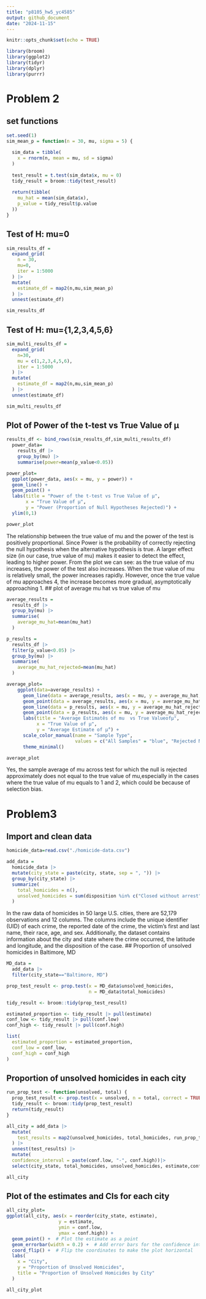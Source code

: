 ```yaml
---
title: "p8105_hw5_yc4585"
output: github_document
date: "2024-11-15"
---
```


```r
knitr::opts_chunk$set(echo = TRUE)
```

```r
library(broom)
library(ggplot2)
library(tidyr)
library(dplyr)
library(purrr)
```

# Problem 2
## set functions
```r
set.seed(1)
sim_mean_p = function(n = 30, mu, sigma = 5) {
  
  sim_data = tibble(
    x = rnorm(n, mean = mu, sd = sigma)  
  )
  
  test_result = t.test(sim_data$x, mu = 0)  
  tidy_result = broom::tidy(test_result)  
  
  return(tibble(
    mu_hat = mean(sim_data$x),
    p_value = tidy_result$p.value
  ))
}
```
## Test of H: mu=0
```r
sim_results_df = 
  expand_grid(
    n = 30,
    mu=0,
    iter = 1:5000
  ) |> 
  mutate(
    estimate_df = map2(n,mu,sim_mean_p)
  ) |> 
  unnest(estimate_df)

sim_results_df
```
## Test of H: mu={1,2,3,4,5,6}
```r
sim_multi_results_df = 
  expand_grid(
    n=30,
    mu = c(1,2,3,4,5,6),
    iter = 1:5000
  ) |> 
  mutate(
    estimate_df = map2(n,mu,sim_mean_p)
  ) |> 
  unnest(estimate_df)

sim_multi_results_df
```
## Plot of Power of the t-test vs True Value of μ
```r
results_df <- bind_rows(sim_results_df,sim_multi_results_df)  
  power_data=
    results_df |>
    group_by(mu) |>
    summarise(power=mean(p_value<0.05))

power_plot=
  ggplot(power_data, aes(x = mu, y = power)) +
  geom_line() +
  geom_point() +
  labs(title = "Power of the t-test vs True Value of μ",
       x = "True Value of μ",
       y = "Power (Proportion of Null Hypotheses Rejected)") +
  ylim(0,1)

power_plot
```

The relationship between the true value of mu and the power of the test is positively proportional. Since Power is the probability of correctly rejecting the null hypothesis when the alternative hypothesis is true.
A larger effect size (in our case, true value of mu) makes it easier to detect the effect, leading to higher power. From the plot we can see: as the true value of mu increases, the power of the test also increases. When the true value of mu is relatively small, the power increases rapidly. However, once the true value of mu approaches 4, the increase becomes more gradual, asymptotically approaching 1.
## plot of average mu hat vs true value of mu
```r
average_results = 
  results_df |>
  group_by(mu) |>
  summarise(
    average_mu_hat=mean(mu_hat)
  ) 

p_results = 
  results_df |>
  filter(p_value<0.05) |>
  group_by(mu) |>
  summarise(
    average_mu_hat_rejected=mean(mu_hat)
  ) 

average_plot=
    ggplot(data=average_results) +
      geom_line(data = average_results, aes(x = mu, y = average_mu_hat, color = "All Samples")) +
      geom_point(data = average_results, aes(x = mu, y = average_mu_hat, color = "All Samples")) +
      geom_line(data = p_results, aes(x = mu, y = average_mu_hat_rejected, color = "Rejected Null"),  linetype = "dashed") +
      geom_point(data = p_results, aes(x = mu, y = average_mu_hat_rejected, color = "Rejected Null")) +
      labs(title = "Average Estimatês of mu  vs True Valueofμ",
           x = "True Value of μ",
           y = "Average Estimate of μ̂") +
      scale_color_manual(name = "Sample Type", 
                         values = c("All Samples" = "blue", "Rejected Null" = "red")) +
      theme_minimal()

average_plot
```
Yes, the sample average of mu across test for which the null is rejected approximately does not equal to the true value of mu,especially in the cases where the true value of mu equals to 1 and 2, which could be because of selection bias.

# Problem3
## Import and clean data
```r
homicide_data=read.csv("./homicide-data.csv")

add_data =
  homicide_data |>
  mutate(city_state = paste(city, state, sep = ", ")) |>
  group_by(city_state) |>
  summarize(
    total_homicides = n(),
    unsolved_homicides = sum(disposition %in% c("Closed without arrest", "Open/No arrest"))
  )
```
In the raw data of homicides in 50 large U.S. cities, there are 52,179 observations and 12 columns. The columns include the unique identifier (UID) of each crime, the reported date of the crime, the victim's first and last name, their race, age, and sex. Additionally, the dataset contains information about the city and state where the crime occurred, the latitude and longitude, and the disposition of the case.
## Proportion of unsolved homicides in Baltimore, MD
```r
MD_data = 
  add_data |>
  filter(city_state=="Baltimore, MD")

prop_test_result <- prop.test(x = MD_data$unsolved_homicides, 
                              n = MD_data$total_homicides)

tidy_result <- broom::tidy(prop_test_result)

estimated_proportion <- tidy_result |> pull(estimate)
conf_low <- tidy_result |> pull(conf.low)
conf_high <- tidy_result |> pull(conf.high)

list(
  estimated_proportion = estimated_proportion,
  conf_low = conf_low,
  conf_high = conf_high
)

```
## Proportion of unsolved homicides in each city
```r
run_prop_test <- function(unsolved, total) {
  prop_test_result <- prop.test(x = unsolved, n = total, correct = TRUE)
  tidy_result <- broom::tidy(prop_test_result)
  return(tidy_result)
}

all_city = add_data |>
  mutate(
    test_results = map2(unsolved_homicides, total_homicides, run_prop_test)
  ) |>
  unnest(test_results) |>
  mutate(
  confidence_interval = paste(conf.low, "-", conf.high))|>
  select(city_state, total_homicides, unsolved_homicides, estimate,confidence_interval, conf.low, conf.high)

all_city
```
## Plot of the estimates and CIs for each city
```r
all_city_plot=
ggplot(all_city, aes(x = reorder(city_state, estimate), 
                   y = estimate, 
                   ymin = conf.low, 
                   ymax = conf.high)) +
  geom_point() +  # Plot the estimate as a point
  geom_errorbar(width = 0.2) +  # Add error bars for the confidence intervals
  coord_flip() +  # Flip the coordinates to make the plot horizontal
  labs(
    x = "City", 
    y = "Proportion of Unsolved Homicides",
    title = "Proportion of Unsolved Homicides by City"
  ) 

all_city_plot
```

